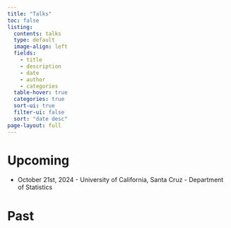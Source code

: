```yaml
---
title: "Talks"
toc: false
listing:
  contents: talks
  type: default
  image-align: left
  fields: 
    - title
    - description
    - date
    - author
    - categories
  table-hover: true
  categories: true
  sort-ui: true
  filter-ui: false
  sort: "date desc"
page-layout: full
---
```


# Upcoming

- October 21st, 2024 - University of California, Santa Cruz - Department of
  Statistics

# Past
